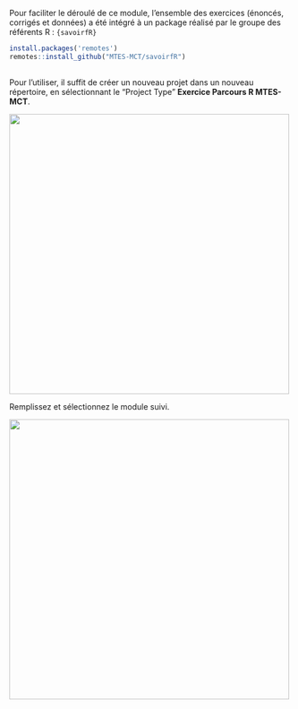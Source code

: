 Pour faciliter le déroulé de ce module, l'ensemble des exercices (énoncés, corrigés et données) a été intégré à un package réalisé par le groupe des référents R : `{savoirfR}`

```r
install.packages('remotes')
remotes::install_github("MTES-MCT/savoirfR")  
 
```          

Pour l'utiliser, il suffit de créer un nouveau projet dans un nouveau répertoire, en sélectionnant le "Project Type" **Exercice Parcours R MTES-MCT**.

![](https://raw.githubusercontent.com/MTES-MCT/parcours-r/parties_communes/parties_communes/images/projetsavoirfR1.PNG){#id .class width=500}

Remplissez et sélectionnez le module suivi.

![](https://raw.githubusercontent.com/MTES-MCT/parcours-r/parties_communes/parties_communes/images/projetsavoirfR2.PNG){#id .class width=500}


